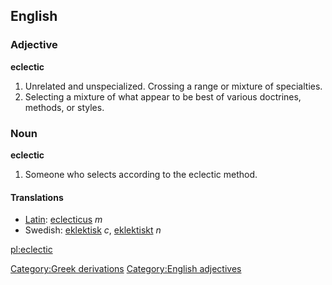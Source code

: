 ==English==

===Adjective===
'''eclectic'''
#Unrelated and unspecialized. Crossing a range or mixture of specialties.
#Selecting a mixture of what appear to be best of various doctrines, methods, or styles.

===Noun===
'''eclectic'''
#Someone who selects according to the eclectic method.

====Translations====
*[[Latin]]: [[eclecticus]] ''m''
*Swedish: [[eklektisk]] ''c'', [[eklektiskt]] ''n''

[[Category:Greek derivations]]
[[Category:English adjectives]]

[[pl:eclectic]]